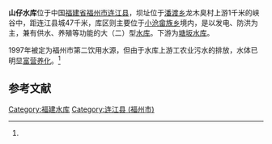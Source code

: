 {{Infobox Reservoir | 
|name                     = 山仔水库
|nickname                 = 
|image                    = 
|image_caption            = 
|map                      = 
|map_caption              = 
|pushpin_map              = China Fujian
|pushpin_map_caption      = 山仔水库在福建省的位置
|code                     = BGD44000602
|class                    = 大（二）型[[水库|水库]]
|location_of_reservoir    = [[福建省|福建省]][[福州市|福州市]][[连江县_(福州市)|连江县]]
|location_of_dam          = [[潘渡乡|潘渡乡]]龙木臭村
|inflow                   = [[霍口溪|霍口溪]]
|outflow                  = [[潘渡溪|潘渡溪]]（[[敖江|敖江]]支流）
|catchment_area           = 
|reservoir_area           = 
|mean_depth               = 30
|maximum_depth            = 
|flood_level              = 
|normal_water_level       = 
|dead_water_level         = 
|water_quality            = 
|island                   = 
|maximum_storage_capacity = 1.728亿
|normal_storage_capacity  = 
|dead_storage_capacity    = 
|type_of_dam              = 
|elevation_of_dam         = 96.6
|height_of_dam            = 
|length_of_dam            = 
|width_of_dam             = 
|installed_capacity       = 3×1.5万千瓦
|irrigated_area           = 
|start                    = 
|complete                 = 1994年
|cost                     = 
|emigrate                 = 
|latd = 26
|latm = 20
|lats = 21
|latNS = N
|longd = 119
|longm = 19
|longs = 53
|longEW = E
|website = 
|footnotes = <ref>{{Cite web |url=http://www.tsdh.net/%E6%B0%B4%E5%88%A9%E6%96%87%E7%8C%AE%E6%B1%87%E7%BC%96/PDF%E6%96%87%E6%A1%A3/%E4%B8%AD%E5%9B%BD%E6%B0%B4%E5%BA%93%E5%90%8D%E7%A7%B0%E4%BB%A3%E7%A0%81.pdf |title=中国水库名称代码 |accessdate=2020-10-08 |archive-date=2015-05-05 |archive-url=https://web.archive.org/web/20150505182029/http://www.tsdh.net/%E6%B0%B4%E5%88%A9%E6%96%87%E7%8C%AE%E6%B1%87%E7%BC%96/PDF%E6%96%87%E6%A1%A3/%E4%B8%AD%E5%9B%BD%E6%B0%B4%E5%BA%93%E5%90%8D%E7%A7%B0%E4%BB%A3%E7%A0%81.pdf |dead-url=yes }}</ref><ref>[http://szglc.com/aboutme.asp?partid=602&ppartid=603 山仔水利枢纽管理处基本概况 ] {{webarchive|url=https://web.archive.org/web/20160304125318/http://szglc.com/aboutme.asp?partid=602&ppartid=603 |date=2016-03-04 }}</ref><ref name="苏玉萍">{{cite journal |title=福建省山仔水库沉积物磷对水体磷浓度贡献的估算 |author=苏玉萍, 林佳, 何灵, 等 |journal=湖泊科学 |year=2008 |volume=20 |issue=6 |pages=748-754 |url=http://www.jlakes.org/download/0820/20748.pdf }}{{dead link|date=2018年2月 |bot=InternetArchiveBot |fix-attempted=yes }}</ref>
}}
'''山仔水库'''位于中国[[福建省|福建省]][[福州市|福州市]][[连江县_(福州市)|连江县]]，坝址位于[[潘渡乡|潘渡乡]]龙木臭村上游1千米的峡谷中，距连江县城47千米，库区则主要位于[[小沧畲族乡|小沧畲族乡]]境内，是以发电、防洪为主，兼有供水、养殖等功能的大（二）型[[水库|水库]]。下游为[[塘坂水库|塘坂水库]]。

1997年被定为福州市第二饮用水源，但由于水库上游工农业污水的排放，水体已明显[[富营养化|富营养化]]。<ref name="苏玉萍"/>
 
==参考文献==
{{reflist}}

{{福建省大型水库}}

{{DEFAULTSORT:S山}}
[[Category:福建水库|Category:福建水库]]
[[Category:连江县_(福州市)|Category:连江县 (福州市)]]